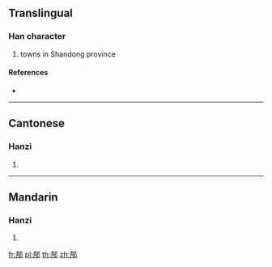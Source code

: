 {{character info/new}}
==Translingual==

===Han character===
{{Han char|rn=163|rad=邑|as=07|sn=10|four=17627|canj=MRNL}}

# towns in Shandong province

====References====
* {{Han ref|kx=1271.260|dkj=39420|dj=1770.200|hdz=63772.060|uh=90DA|ud=37082|bh=D3F5|bd=54261}}

----

==Cantonese==

===Hanzi===
{{yue-hanzi|jyut=|y=ng4}}

# {{defn|lang=yue|sort=邑07}}

----

==Mandarin==

===Hanzi===
{{cmn-hanzi|pin=[[wú]] ([[wu2]])|wg=wu<sup>2</sup>}}

# {{defn|lang=cmn|sort=邑07}}

[[fr:郚]]
[[pl:郚]]
[[th:郚]]
[[zh:郚]]